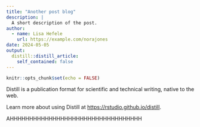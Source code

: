 ```yaml
---
title: "Another post blog"
description: |
  A short description of the post.
author:
  - name: Lisa Hefele
    url: https://example.com/norajones
date: 2024-05-05
output:
  distill::distill_article:
    self_contained: false
---
```



```r
knitr::opts_chunk$set(echo = FALSE)
```

Distill is a publication format for scientific and technical writing, native to the web.

Learn more about using Distill at <https://rstudio.github.io/distill>.

AHHHHHHHHHHHHHHHHHHHHHHHHHHHHHHHHHH
